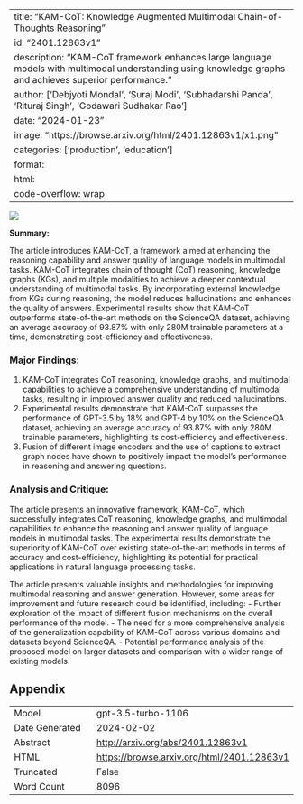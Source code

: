 
---
title: "KAM-CoT: Knowledge Augmented Multimodal Chain-of-Thoughts Reasoning"
id: "2401.12863v1"
description: "KAM-CoT framework enhances large language models with multimodal understanding using knowledge graphs and achieves superior performance."
author: ['Debjyoti Mondal', 'Suraj Modi', 'Subhadarshi Panda', 'Rituraj Singh', 'Godawari Sudhakar Rao']
date: "2024-01-23"
image: "https://browse.arxiv.org/html/2401.12863v1/x1.png"
categories: ['production', 'education']
format:
  html:
    code-overflow: wrap
---

![](https://browse.arxiv.org/html/2401.12863v1/x1.png)

**Summary:**

The article introduces KAM-CoT, a framework aimed at enhancing the reasoning capability and answer quality of language models in multimodal tasks. KAM-CoT integrates chain of thought (CoT) reasoning, knowledge graphs (KGs), and multiple modalities to achieve a deeper contextual understanding of multimodal tasks. By incorporating external knowledge from KGs during reasoning, the model reduces hallucinations and enhances the quality of answers. Experimental results show that KAM-CoT outperforms state-of-the-art methods on the ScienceQA dataset, achieving an average accuracy of 93.87% with only 280M trainable parameters at a time, demonstrating cost-efficiency and effectiveness.

### Major Findings:
1. KAM-CoT integrates CoT reasoning, knowledge graphs, and multimodal capabilities to achieve a comprehensive understanding of multimodal tasks, resulting in improved answer quality and reduced hallucinations.
2. Experimental results demonstrate that KAM-CoT surpasses the performance of GPT-3.5 by 18% and GPT-4 by 10% on the ScienceQA dataset, achieving an average accuracy of 93.87% with only 280M trainable parameters, highlighting its cost-efficiency and effectiveness.
3. Fusion of different image encoders and the use of captions to extract graph nodes have shown to positively impact the model's performance in reasoning and answering questions.

### Analysis and Critique:
The article presents an innovative framework, KAM-CoT, which successfully integrates CoT reasoning, knowledge graphs, and multimodal capabilities to enhance the reasoning and answer quality of language models in multimodal tasks. The experimental results demonstrate the superiority of KAM-CoT over existing state-of-the-art methods in terms of accuracy and cost-efficiency, highlighting its potential for practical applications in natural language processing tasks.

The article presents valuable insights and methodologies for improving multimodal reasoning and answer generation. However, some areas for improvement and future research could be identified, including:
- Further exploration of the impact of different fusion mechanisms on the overall performance of the model.
- The need for a more comprehensive analysis of the generalization capability of KAM-CoT across various domains and datasets beyond ScienceQA.
- Potential performance analysis of the proposed model on larger datasets and comparison with a wider range of existing models.

## Appendix

|          |          |
|----------|----------|
| Model     | gpt-3.5-turbo-1106       |
| Date Generated     | 2024-02-02       |
| Abstract | [http://arxiv.org/abs/2401.12863v1](http://arxiv.org/abs/2401.12863v1)        |
| HTML     | [https://browse.arxiv.org/html/2401.12863v1](https://browse.arxiv.org/html/2401.12863v1)       |
| Truncated       | False       |
| Word Count       | 8096       |